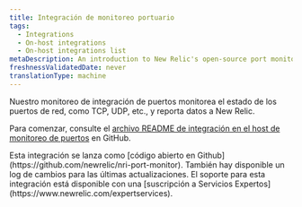 ```yaml
---
title: Integración de monitoreo portuario
tags:
  - Integrations
  - On-host integrations
  - On-host integrations list
metaDescription: An introduction to New Relic's open-source port monitoring integration.
freshnessValidatedDate: never
translationType: machine
---
```


Nuestro monitoreo de integración de puertos monitorea el estado de los puertos de red, como TCP, UDP, etc., y reporta datos a New Relic.

Para comenzar, consulte el [archivo README de integración en el host de monitoreo de puertos](https://github.com/newrelic/nri-port-monitor) en GitHub.

<Callout variant="tip">
  Esta integración se lanza como [código abierto en Github](https://github.com/newrelic/nri-port-monitor). También hay disponible un log de cambios para las últimas actualizaciones. El soporte para esta integración está disponible con una [suscripción a Servicios Expertos](https://www.newrelic.com/expertservices).
</Callout>

